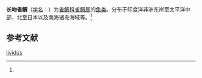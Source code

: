{{Speciesbox
| name = 长吻雀鲷
| status = 
| status_system = 
| image = 
| genus = Pomacentrus
| species = lividus
| authority = (Bloch et Schneider)<ref name='id7942'>{{cite web| url =http://www.bioinfo.cn/db05/BjdwSpecies.php?action=view&id=7942| title =长吻雀鲷| work =《中国动物物种编目数据库》| publisher =中国科学院微生物研究所| author =中国科学院动物研究所| accessdate =2009-04-16| deadurl =yes| archiveurl =https://web.archive.org/web/20160305050851/http://www.bioinfo.cn/db05/BjdwSpecies.php?action=view&id=7942| archivedate =2016-03-05}}</ref>
}}

'''长吻雀鲷'''（[[学名|学名]]：{{lang|la|''Pomacentrus lividus''}}）为[[雀鲷科|雀鲷科]][[雀鲷属|雀鲷属]]的[[鱼类|鱼类]]。分布于印度洋非洲东岸至太平洋中部、北至日本以及南海诸岛海域等。<ref name='id7942'/>

== 参考文献 ==
{{reflist}}

{{Wikispecies|Pomacentrus lividus}}
{{Taxonbar|from=Q15233448}}

[[Category:雀鲷属|lividus]]


{{鲈形目小作品}}